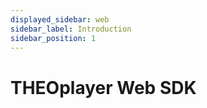 ---
displayed_sidebar: web
sidebar_label: Introduction
sidebar_position: 1
---

# THEOplayer Web SDK


<Intro />
<SidebarDocCardList />
